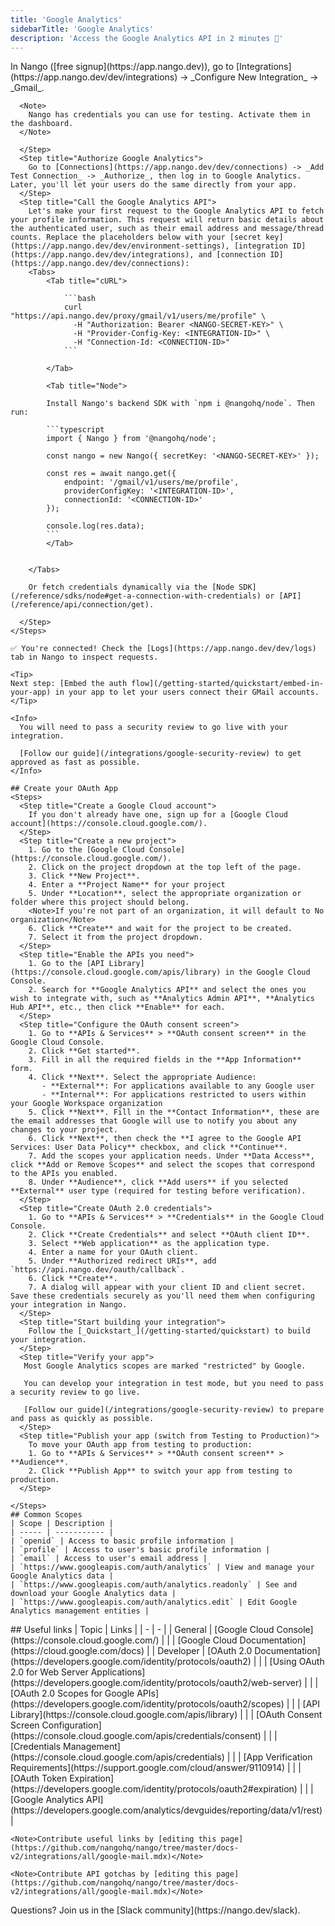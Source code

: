 ```yaml
---
title: 'Google Analytics'
sidebarTitle: 'Google Analytics'
description: 'Access the Google Analytics API in 2 minutes 💨'
---
```




<Tabs>
  <Tab title="🚀 Quickstart">
    <Steps>
      <Step title="Create an integration">
        In Nango ([free signup](https://app.nango.dev)), go to [Integrations](https://app.nango.dev/dev/integrations) -> _Configure New Integration_ -> _Gmail_.

      <Note>
        Nango has credentials you can use for testing. Activate them in the dashboard.
      </Note>

      </Step>
      <Step title="Authorize Google Analytics">
        Go to [Connections](https://app.nango.dev/dev/connections) -> _Add Test Connection_ -> _Authorize_, then log in to Google Analytics. Later, you'll let your users do the same directly from your app.
      </Step>
      <Step title="Call the Google Analytics API">
        Let's make your first request to the Google Analytics API to fetch your profile information. This request will return basic details about the authenticated user, such as their email address and message/thread counts. Replace the placeholders below with your [secret key](https://app.nango.dev/dev/environment-settings), [integration ID](https://app.nango.dev/dev/integrations), and [connection ID](https://app.nango.dev/dev/connections):
        <Tabs>
            <Tab title="cURL">

                ```bash
                curl "https://api.nango.dev/proxy/gmail/v1/users/me/profile" \
                  -H "Authorization: Bearer <NANGO-SECRET-KEY>" \
                  -H "Provider-Config-Key: <INTEGRATION-ID>" \
                  -H "Connection-Id: <CONNECTION-ID>"
                ```

            </Tab>

            <Tab title="Node">

            Install Nango's backend SDK with `npm i @nangohq/node`. Then run:

            ```typescript
            import { Nango } from '@nangohq/node';

            const nango = new Nango({ secretKey: '<NANGO-SECRET-KEY>' });

            const res = await nango.get({
                endpoint: '/gmail/v1/users/me/profile',
                providerConfigKey: '<INTEGRATION-ID>',
                connectionId: '<CONNECTION-ID>'
            });

            console.log(res.data);
            ```
            </Tab>


        </Tabs>

        Or fetch credentials dynamically via the [Node SDK](/reference/sdks/node#get-a-connection-with-credentials) or [API](/reference/api/connection/get).

      </Step>
    </Steps>

    ✅ You're connected! Check the [Logs](https://app.nango.dev/dev/logs) tab in Nango to inspect requests.

    <Tip>
    Next step: [Embed the auth flow](/getting-started/quickstart/embed-in-your-app) in your app to let your users connect their GMail accounts.
    </Tip>
  </Tab>
  <Tab title="🧑‍💻 OAuth app setup">

    <Info>
      You will need to pass a security review to go live with your integration.

      [Follow our guide](/integrations/google-security-review) to get approved as fast as possible.
    </Info>

    ## Create your OAuth App
    <Steps>
      <Step title="Create a Google Cloud account">
        If you don't already have one, sign up for a [Google Cloud account](https://console.cloud.google.com/).
      </Step>
      <Step title="Create a new project">
        1. Go to the [Google Cloud Console](https://console.cloud.google.com/).
        2. Click on the project dropdown at the top left of the page.
        3. Click **New Project**.
        4. Enter a **Project Name** for your project
        5. Under **Location**, select the appropriate organization or folder where this project should belong.
        <Note>If you're not part of an organization, it will default to No organization</Note>
        6. Click **Create** and wait for the project to be created.
        7. Select it from the project dropdown.
      </Step>
      <Step title="Enable the APIs you need">
        1. Go to the [API Library](https://console.cloud.google.com/apis/library) in the Google Cloud Console.
        2. Search for **Google Analytics API** and select the ones you wish to integrate with, such as **Analytics Admin API**, **Analytics Hub API**, etc., then click **Enable** for each.
      </Step>
      <Step title="Configure the OAuth consent screen">
        1. Go to **APIs & Services** > **OAuth consent screen** in the Google Cloud Console.
        2. Click **Get started**.
        3. Fill in all the required fields in the **App Information** form.
        4. Click **Next**. Select the appropriate Audience:
           - **External**: For applications available to any Google user
           - **Internal**: For applications restricted to users within your Google Workspace organization
        5. Click **Next**. Fill in the **Contact Information**, these are the email addresses that Google will use to notify you about any changes to your project.
        6. Click **Next**, then check the **I agree to the Google API Services: User Data Policy** checkbox, and click **Continue**.
        7. Add the scopes your application needs. Under **Data Access**, click **Add or Remove Scopes** and select the scopes that correspond to the APIs you enabled.
        8. Under **Audience**, click **Add users** if you selected **External** user type (required for testing before verification).
      </Step>
      <Step title="Create OAuth 2.0 credentials">
        1. Go to **APIs & Services** > **Credentials** in the Google Cloud Console.
        2. Click **Create Credentials** and select **OAuth client ID**.
        3. Select **Web application** as the application type.
        4. Enter a name for your OAuth client.
        5. Under **Authorized redirect URIs**, add `https://api.nango.dev/oauth/callback`.
        6. Click **Create**.
        7. A dialog will appear with your client ID and client secret. Save these credentials securely as you'll need them when configuring your integration in Nango.
      </Step>
      <Step title="Start building your integration">
        Follow the [_Quickstart_](/getting-started/quickstart) to build your integration.
      </Step>
      <Step title="Verify your app">
       Most Google Analytics scopes are marked "restricted" by Google.

       You can develop your integration in test mode, but you need to pass a security review to go live.

       [Follow our guide](/integrations/google-security-review) to prepare and pass as quickly as possible.
      </Step>
      <Step title="Publish your app (switch from Testing to Production)">
        To move your OAuth app from testing to production:
        1. Go to **APIs & Services** > **OAuth consent screen** > **Audience**.
        2. Click **Publish App** to switch your app from testing to production.
      </Step>

    </Steps>
    ## Common Scopes
    | Scope | Description |
    | ----- | ----------- |
    | `openid` | Access to basic profile information |
    | `profile` | Access to user's basic profile information |
    | `email` | Access to user's email address |
    | `https://www.googleapis.com/auth/analytics` | View and manage your Google Analytics data |
    | `https://www.googleapis.com/auth/analytics.readonly` | See and download your Google Analytics data |
    | `https://www.googleapis.com/auth/analytics.edit` | Edit Google Analytics management entities |

  </Tab>
  <Tab title="🔗 Useful links">
    ## Useful links
    | Topic | Links | 
    | - | - | 
    | General | [Google Cloud Console](https://console.cloud.google.com/) |
    | | [Google Cloud Documentation](https://cloud.google.com/docs) |
    | Developer | [OAuth 2.0 Documentation](https://developers.google.com/identity/protocols/oauth2) |
    | | [Using OAuth 2.0 for Web Server Applications](https://developers.google.com/identity/protocols/oauth2/web-server) |
    | | [OAuth 2.0 Scopes for Google APIs](https://developers.google.com/identity/protocols/oauth2/scopes) |
    | | [API Library](https://console.cloud.google.com/apis/library) |
    | | [OAuth Consent Screen Configuration](https://console.cloud.google.com/apis/credentials/consent) |
    | | [Credentials Management](https://console.cloud.google.com/apis/credentials) |
    | | [App Verification Requirements](https://support.google.com/cloud/answer/9110914) |
    | | [OAuth Token Expiration](https://developers.google.com/identity/protocols/oauth2#expiration) |
    | | [Google Analytics API](https://developers.google.com/analytics/devguides/reporting/data/v1/rest) |

    <Note>Contribute useful links by [editing this page](https://github.com/nangohq/nango/tree/master/docs-v2/integrations/all/google-mail.mdx)</Note>
  </Tab>
  <Tab title="🚨 API gotchas">
    <ApiGotchas />

    <Note>Contribute API gotchas by [editing this page](https://github.com/nangohq/nango/tree/master/docs-v2/integrations/all/google-mail.mdx)</Note>
  </Tab>
</Tabs>

<Info>
    Questions? Join us in the [Slack community](https://nango.dev/slack).
</Info>
